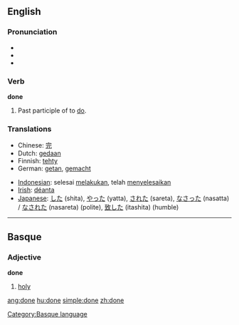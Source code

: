 ==English==

{{rank|better|name|among|209|done|days|something|gave}}

===Pronunciation===
*{{IPA|/'dʌn/}}
*{{SAMPA|/"dVn/}}
*{{audio|En-ca-done.ogg|Audio (CA)}}

===Verb===
'''done'''

# Past participle of to [[do]].

===Translations===
{{top}}
*Chinese: [[完]]
*Dutch: [[gedaan]]
*Finnish: [[tehty]]
*German: [[getan]], [[gemacht]]
{{mid}}
*[[Indonesian]]: selesai [[laku|melakukan]], telah [[selesai|menyelesaikan]]
*[[Irish]]: [[déanta]]
*[[Japanese]]: [[した]] (shita), [[やった]] (yatta), [[された]] (sareta), [[なさった]] (nasatta) / [[なされた]] (nasareta) (polite), [[致した]] (itashita) (humble)
{{bottom}}
----

==Basque==
===Adjective===
'''done'''

# [[holy]]

[[Category:Basque language]]

[[ang:done]]
[[hu:done]]
[[simple:done]]
[[zh:done]]